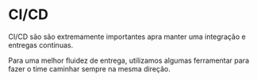 # CI/CD

CI/CD são são extremamente importantes apra manter uma integração e entregas continuas.

Para uma melhor fluidez de entrega, utilizamos algumas ferramentar para fazer o time caminhar sempre na mesma direção.